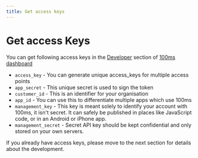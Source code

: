 ```yaml
---
title: Get access keys
---
```


# Get access Keys

You can get following access keys in the [Developer](https://dashboard.100ms.live/login) section of [100ms dashboard](https://dashboard.100ms.live/login)

-   `access_key` - You can generate unique access_keys for multiple access points
-   `app_secret` - This unique secret is used to sign the token
-   `customer_id` - This is an identifier for your organisation
-   `app_id` - You can use this to differentiate multiple apps which use 100ms
-   `management_key` - This key is meant solely to identify your account with 100ms, it isn't secret. It can safely be published in places like JavaScript code, or in an Android or iPhone app.
-   `management_secret` - Secret API key should be kept confidential and only stored on your own servers.

If you already have access keys, please move to the next section for details about the development.
